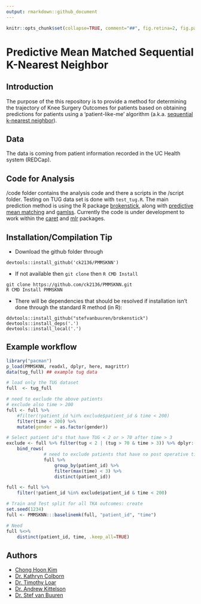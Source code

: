 ```yaml
---
output: rmarkdown::github_document
---
```


```r
knitr::opts_chunk$set(collapse=TRUE, comment="##", fig.retina=2, fig.path = "README_figs/README-")
```

# Predictive Mean Matched Sequential K-Nearest Neighbor 

## Introduction

The purpose of the this repository is to provide a method for determining the trajectory of Knee Surgery Outcomes for patients based on obtaining predictions for patients using a 'patient-like-me' algorithm (a.k.a. [sequential k-nearest neighbor](https://www.ncbi.nlm.nih.gov/pubmed/20676226)). 

## Data

The data is coming from patient information recorded in the UC Health system (REDCap). 

## Code for Analysis

/code folder contains the analysis code and there a scripts in the /script folder. Testing on TUG data set is done with `test_tug.R`. The main prediction method is using the R package [brokenstick](https://github.com/stefvanbuuren/brokenstick), along with [predictive mean matching](https://books.google.com/books?hl=en&lr=&id=rM8eSRUYYHYC&oi=fnd&pg=PA442&dq=%22predictive+mean+matching%22++rubin&ots=OM-74mXZoX&sig=H-tIcTl7xqIfbgumXuHBktBTfkQ#v=onepage&q=%22predictive%20mean%20matching%22%20%20rubin&f=false) and [gamlss](https://www.gamlss.com/). Currently the code is under development to work within the [caret](https://github.com/topepo/caret) and [mlr](https://github.com/mlr-org/mlr) packages. 

## Installation/Compilation Tip

- Download the github folder through
``` 
devtools::install_github('ck2136/PMMSKNN')
```

- If not available then `git clone` then `R CMD Install`
```
git clone https://github.com/ck2136/PMMSKNN.git
R CMD Install PMMSKNN
```

- There will be dependencies that should be resolved if installation isn't done through the standard R method (in R):
```
ddvtools::install_github("stefvanbuuren/brokenstick")
devtools::install_deps('.')
devtools::install_local('.')
```

## Example workflow

```r
library("pacman")
p_load(PMMSKNN, readxl, dplyr, here, magrittr)
data(tug_full) ## example tug data

```

```r
# load only the TUG dataset
full  <- tug_full

# need to exclude the above patients
# exclude also time > 200
full <- full %>%
    #filter(!patient_id %in% exclude$patient_id & time < 200)
    filter(time < 200) %>%
    mutate(gender = as.factor(gender))

# Select patient id's that have TUG < 2 or > 70 after time > 3 
exclude <- full %>% filter(tug < 2 | (tug > 70 & time > 3)) %>% dplyr::select(patient_id) %>%
    bind_rows(
              # need to exclude patients that have no post operative time beyond 2 from the train pre and possibly test pre because if people don't have post operative time in test it doesn't make sense
              full %>%
                  group_by(patient_id) %>%
                  filter(max(time) < 3) %>%
                  distinct(patient_id))

full <- full %>%
    filter(!patient_id %in% exclude$patient_id & time < 200)

# Train and Test split for all TKA outcomes: create 
set.seed(1234)
full <- PMMSKNN:::baselinemk(full, "patient_id", "time")

# Need 
full %<>%
    distinct(patient_id, time, .keep_all=TRUE)
```



## Authors

* [Chong Hoon Kim](mailto:chong.kim@ucdenver.edu)
* [Dr. Kathryn Colborn](mailto:KATHRYN.COLBORN@UCDENVER.EDU)
* [Dr. Timothy Loar](mailto:TIMOTHY.LOAR@UCDENVER.EDU)
* [Dr. Andrew Kittelson](mailto:andrew.kittelson@ucdenver.edu)
* [Dr. Stef van Buuren](mailto:S.vanBuuren@uu.nl)
